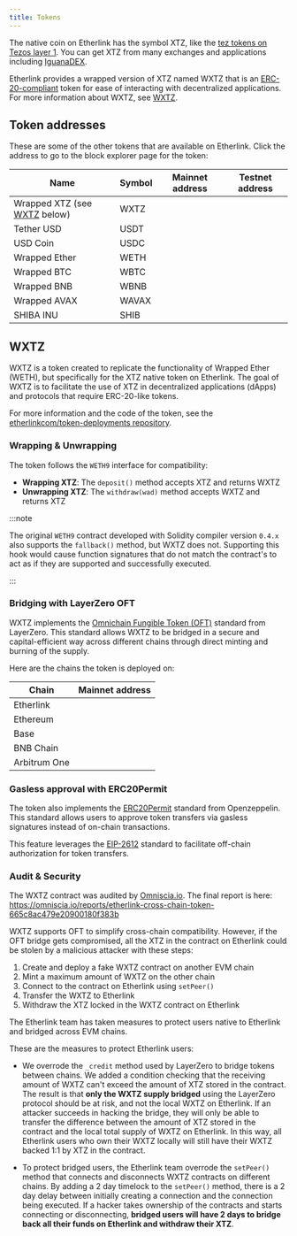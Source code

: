 ```yaml
---
title: Tokens
---
```



The native coin on Etherlink has the symbol XTZ, like the [tez tokens on Tezos layer 1](https://docs.tezos.com/architecture/tokens).
You can get XTZ from many exchanges and applications including [IguanaDEX](https://www.iguanadex.com/?chain=etherlink).

Etherlink provides a wrapped version of XTZ named WXTZ that is an [ERC-20-compliant](https://ethereum.org/en/developers/docs/standards/tokens/erc-20/) token for ease of interacting with decentralized applications.
For more information about WXTZ, see [WXTZ](#wxtz).

## Token addresses

These are some of the other tokens that are available on Etherlink.
Click the address to go to the block explorer page for the token:

<table class="customTableContainer">
<thead>
<tr>
  <th>Name</th>
  <th>Symbol</th>
  <th>Mainnet address</th>
  <th>Testnet address</th>
</tr>
</thead>
<tbody>
<tr>
  <td>Wrapped XTZ (see <a href="#wxtz">WXTZ</a> below)</td>
  <td>WXTZ</td>
  <td><InlineCopy code="0xc9B53AB2679f573e480d01e0f49e2B5CFB7a3EAb" href="https://explorer.etherlink.com/address/0xc9B53AB2679f573e480d01e0f49e2B5CFB7a3EAb" abbreviate="5,4"></InlineCopy></td>
  <td><InlineCopy code="0xB1Ea698633d57705e93b0E40c1077d46CD6A51d8" href="https://testnet.explorer.etherlink.com/address/0xB1Ea698633d57705e93b0E40c1077d46CD6A51d8" abbreviate="5,4"></InlineCopy></td>
</tr>
<tr>
  <td>Tether USD</td>
  <td>USDT</td>
  <td><InlineCopy code="0x2C03058C8AFC06713be23e58D2febC8337dbfE6A" href="https://explorer.etherlink.com/address/0x2C03058C8AFC06713be23e58D2febC8337dbfE6A" abbreviate="5,4"></InlineCopy></td>
  <td><InlineCopy code="0xf7f007dc8Cb507e25e8b7dbDa600c07FdCF9A75B" href="https://testnet.explorer.etherlink.com/address/0xf7f007dc8Cb507e25e8b7dbDa600c07FdCF9A75B" abbreviate="5,4"></InlineCopy></td>
</tr>
<tr>
  <td>USD Coin</td>
  <td>USDC</td>
  <td><InlineCopy code="0x796Ea11Fa2dD751eD01b53C372fFDB4AAa8f00F9" href="https://explorer.etherlink.com/address/0x796Ea11Fa2dD751eD01b53C372fFDB4AAa8f00F9" abbreviate="5,4"></InlineCopy></td>
  <td><InlineCopy code="0x4C2AA252BEe766D3399850569713b55178934849" href="https://testnet.explorer.etherlink.com/address/0x4C2AA252BEe766D3399850569713b55178934849" abbreviate="5,4"></InlineCopy></td>
</tr>
<tr>
  <td>Wrapped Ether</td>
  <td>WETH</td>
  <td><InlineCopy code="0xfc24f770F94edBca6D6f885E12d4317320BcB401" href="https://explorer.etherlink.com/address/0xfc24f770F94edBca6D6f885E12d4317320BcB401" abbreviate="5,4"></InlineCopy></td>
  <td><InlineCopy code="0x86932ff467A7e055d679F7578A0A4F96Be287861" href="https://testnet.explorer.etherlink.com/address/0x86932ff467A7e055d679F7578A0A4F96Be287861" abbreviate="5,4"></InlineCopy></td>
</tr>
<tr>
  <td>Wrapped BTC</td>
  <td>WBTC</td>
  <td><InlineCopy code="0xbFc94CD2B1E55999Cfc7347a9313e88702B83d0F" href="https://explorer.etherlink.com/address/0xbFc94CD2B1E55999Cfc7347a9313e88702B83d0F" abbreviate="5,4"></InlineCopy></td>
  <td></td>
</tr>
<tr>
  <td>Wrapped BNB</td>
  <td>WBNB</td>
  <td><InlineCopy code="0xaA40A1cc1561c584B675cbD12F1423A32E2a0d8C" href="https://explorer.etherlink.com/address/0xaA40A1cc1561c584B675cbD12F1423A32E2a0d8C" abbreviate="5,4"></InlineCopy></td>
  <td></td>
</tr>
<tr>
  <td>Wrapped AVAX</td>
  <td>WAVAX</td>
  <td><InlineCopy code="0xe820995cD39B6E09EAa7e4e16337184b4A61B644" href="https://explorer.etherlink.com/address/0xe820995cD39B6E09EAa7e4e16337184b4A61B644" abbreviate="5,4"></InlineCopy></td>
  <td></td>
</tr>
<tr>
  <td>SHIBA INU</td>
  <td>SHIB</td>
  <td><InlineCopy code="0xBBD1F50A212357067318a84179892684e1Ac5181" href="https://explorer.etherlink.com/address/0xBBD1F50A212357067318a84179892684e1Ac5181" abbreviate="5,4"></InlineCopy></td>
  <td></td>
</tr>
</tbody>
</table>

## WXTZ

WXTZ is a token created to replicate the functionality of Wrapped Ether (WETH), but specifically for the XTZ native token on Etherlink.
The goal of WXTZ is to facilitate the use of XTZ in decentralized applications (dApps) and protocols that require ERC-20-like tokens.

For more information and the code of the token, see the [etherlinkcom/token-deployments repository](https://github.com/etherlinkcom/token-deployments/tree/main).

### Wrapping & Unwrapping

The token follows the `WETH9` interface for compatibility:

- **Wrapping XTZ**: The `deposit()` method accepts XTZ and returns WXTZ
- **Unwrapping XTZ**: The `withdraw(wad)` method accepts WXTZ and returns XTZ

:::note

The original `WETH9` contract developed with Solidity compiler version `0.4.x` also supports the `fallback()` method, but WXTZ does not.
Supporting this hook would cause function signatures that do not match the contract's to act as if they are supported and successfully executed.

:::

### Bridging with LayerZero OFT

WXTZ implements the [Omnichain Fungible Token (OFT)](https://docs.layerzero.network/v2/developers/evm/oft/quickstart) standard from LayerZero.
This standard allows WXTZ to be bridged in a secure and capital-efficient way across different chains through direct minting and burning of the supply.

Here are the chains the token is deployed on:

<table class="customTableContainer">
<thead>
<tr>
  <th>Chain</th>
  <th>Mainnet address</th>
</tr>
</thead>
<tbody>
<tr>
  <td>Etherlink</td>
  <td><InlineCopy code="0xc9B53AB2679f573e480d01e0f49e2B5CFB7a3EAb" href="https://explorer.etherlink.com/address/0xc9B53AB2679f573e480d01e0f49e2B5CFB7a3EAb" abbreviate="5,4"></InlineCopy></td>
</tr>
<tr>
  <td>Ethereum</td>
  <td><InlineCopy href="https://etherscan.io/address/0xc9B53AB2679f573e480d01e0f49e2B5CFB7a3EAb" code="0xc9B53AB2679f573e480d01e0f49e2B5CFB7a3EAb" abbreviate="5,4"></InlineCopy></td>
</tr>
<tr>
  <td>Base</td>
  <td><InlineCopy href="https://basescan.org/address/0x91F9cc2649ac70a071602cadE9b0C1A5868af51D" code="0x91F9cc2649ac70a071602cadE9b0C1A5868af51D" abbreviate="5,4"></InlineCopy></td>
</tr>
<tr>
  <td>BNB Chain</td>
  <td><InlineCopy href="https://bscscan.com/address/0x91F9cc2649ac70a071602cadE9b0C1A5868af51D" code="0x91F9cc2649ac70a071602cadE9b0C1A5868af51D" abbreviate="5,4"></InlineCopy></td>
</tr>
<tr>
  <td>Arbitrum One</td>
  <td><InlineCopy href="https://arbiscan.io/address/0x7424f00845777A06E21F0bd8873f814A8A814B2D" code="0x7424f00845777A06E21F0bd8873f814A8A814B2D" abbreviate="5,4"></InlineCopy></td>
</tr>
</tbody>
</table>

### Gasless approval with ERC20Permit

The token also implements the [ERC20Permit](https://docs.openzeppelin.com/contracts/5.x/api/token/erc20#ERC20Permit) standard from Openzeppelin.
This standard allows users to approve token transfers via gasless signatures instead of on-chain transactions.

This feature leverages the [EIP-2612](https://eips.ethereum.org/EIPS/eip-2612) standard to facilitate off-chain authorization for token transfers.

### Audit & Security

The WXTZ contract was audited by [Omniscia.io](https://omniscia.io/).
The final report is here: https://omniscia.io/reports/etherlink-cross-chain-token-665c8ac479e20900180f383b

WXTZ supports OFT to simplify cross-chain compatibility.
However, if the OFT bridge gets compromised, all the XTZ in the contract on Etherlink could be stolen by a malicious attacker with these steps:

1. Create and deploy a fake WXTZ contract on another EVM chain
1. Mint a maximum amount of WXTZ on the other chain
1. Connect to the contract on Etherlink using `setPeer()`
1. Transfer the WXTZ to Etherlink
1. Withdraw the XTZ locked in the WXTZ contract on Etherlink

The Etherlink team has taken measures to protect users native to Etherlink and bridged across EVM chains.

These are the measures to protect Etherlink users:

- We overrode the `_credit` method used by LayerZero to bridge tokens between chains. We added a condition checking that the receiving amount of WXTZ can't exceed the amount of XTZ stored in the contract. The result is that **only the WXTZ supply bridged** using the LayerZero protocol should be at risk, and not the local WXTZ on Etherlink. If an attacker succeeds in hacking the bridge, they will only be able to transfer the difference between the amount of XTZ stored in the contract and the local total supply of WXTZ on Etherlink. In this way, all Etherlink users who own their WXTZ locally will still have their WXTZ backed 1:1 by XTZ in the contract.

- To protect bridged users, the Etherlink team overrode the `setPeer()` method that connects and disconnects WXTZ contracts on different chains.
By adding a 2 day timelock to the `setPeer()` method, there is a 2 day delay between initially creating a connection and the connection being executed.
If a hacker takes ownership of the contracts and starts connecting or disconnecting, **bridged users will have 2 days to bridge back all their funds on Etherlink and withdraw their XTZ**.
